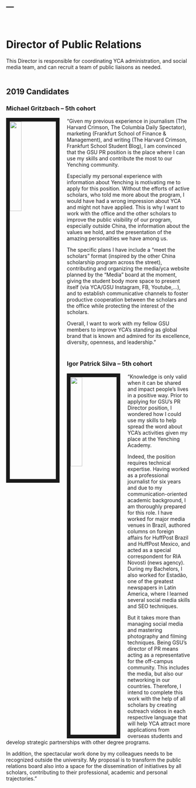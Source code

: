 ---
---

<br>

# Director of Public Relations
This Director is responsible for coordinating YCA administration, and social media team, and can recruit a team of public liaisons as needed.
<br><br>

## 2019 Candidates

### Michael Gritzbach -- 5th cohort

<img src="images/gritzbach_michael.jpg" style="width:25%; border:10px solid; margin-right: 20px" align="left">

“Given my previous experience in journalism (The Harvard Crimson, The Columbia Daily Spectator), marketing (Frankfurt School of Finance & Management), and writing (The Harvard Crimson, Frankfurt School Student Blog), I am convinced that the GSU PR position is the place where I can use my skills and contribute the most to our Yenching community.

Especially my personal experience with information about Yenching is motivating me to apply for this position. Without the efforts of active scholars, who told me more about the program, I would have had a wrong impression about YCA and might not have applied. This is why I want to work with the office and the other scholars to improve the public visibility of our program, especially outside China, the information about the values we hold, and the presentation of the amazing personalities we have among us.

The specific plans I have include a “meet the scholars” format (inspired by the other China scholarship program across the street), contributing and organizing the media/yca website planned by the “Media” board at the moment, giving the student body more space to present itself (via YCA/GSU Instagram, FB, Youtube,…), and to establish communicative channels to foster productive cooperation between the scholars and the office while protecting the interest of the scholars.

Overall, I want to work with my fellow GSU members to improve YCA’s standing as global brand that is known and admired for its excellence, diversity, openness, and leadership.”
<br><br>


### Igor Patrick Silva -- 5th cohort

<img src="images/igorpatricksilva.jpg" style="width:25%; border:10px solid; margin-right: 20px" align="left">

“Knowledge is only valid when it can be shared and impact people's lives in a positive way. Prior to applying for GSU's PR Director position, I wondered how I could use my skills to help spread the word about YCA's activities given my place at the Yenching Academy.

Indeed, the position requires technical expertise. Having worked as a professional journalist for six years and due to my communication-oriented academic background, I am thoroughly prepared for this role. I have worked for major media venues in Brazil, authored columns on foreign affairs for HuffPost Brazil and HuffPost Mexico, and acted as a special correspondent for RIA Novosti (news agency). During my Bachelors, I also worked for Estadão, one of the greatest newspapers in Latin America, where I learned several social media skills and SEO techniques.

But it takes more than managing social media and mastering photography and filming techniques. Being GSU's director of PR means acting as a representative for the off-campus community. This includes the media, but also our networking in our countries. Therefore, I intend to complete this work with the help of all scholars by creating outreach videos in each respective language that will help YCA attract more applications from overseas students and develop strategic partnerships with other degree programs.

In addition, the spectacular work done by my colleagues needs to be recognized outside the university. My proposal is to transform the public relations board also into a space for the dissemination of initiatives by all scholars, contributing to their professional, academic and personal trajectories.”
